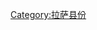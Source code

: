 {{Catnav|頁面分類|...|中国县份|中国各省县份|西藏县份|拉萨县份}}
{{Catnav|頁面分類|...|中国各省行政区划|西藏行政区划|西藏地市|拉萨|拉萨县份}}
{{catmore|尼木县|西藏自治区尼木县}}

[[Category:拉萨县份|Category:拉萨县份]]